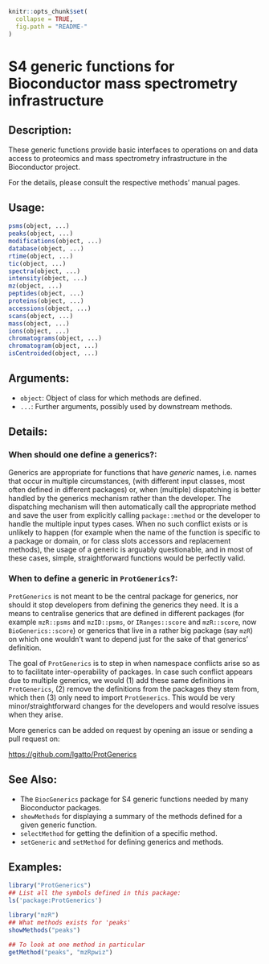 <!-- README.md is generated from README.Rmd. Please edit that file -->

```r
knitr::opts_chunk$set(
  collapse = TRUE,
  fig.path = "README-"
)
```

# S4 generic functions for Bioconductor mass spectrometry infrastructure

## Description:

These generic functions provide basic interfaces to operations on and
data access to proteomics and mass spectrometry infrastructure in the
Bioconductor project.

For the details, please consult the respective methods' manual pages.

## Usage:

```r
psms(object, ...)
peaks(object, ...)
modifications(object, ...)
database(object, ...)
rtime(object, ...)
tic(object, ...)
spectra(object, ...)
intensity(object, ...)
mz(object, ...)
peptides(object, ...)
proteins(object, ...)
accessions(object, ...)
scans(object, ...)
mass(object, ...)
ions(object, ...)
chromatograms(object, ...)
chromatogram(object, ...)
isCentroided(object, ...)
```

## Arguments:

- `object`: Object of class for which methods are defined.
- `...`: Further arguments, possibly used by downstream methods.

## Details:

### When should one define a generics?:

Generics are appropriate for functions that have _generic_
names, i.e. names that occur in multiple circumstances, (with
different input classes, most often defined in different
packages) or, when (multiple) dispatching is better handled by
the generics mechanism rather than the developer. The
dispatching mechanism will then automatically call the
appropriate method and save the user from explicitly calling
`package::method` or the developer to handle the multiple input
types cases. When no such conflict exists or is unlikely to
happen (for example when the name of the function is specific to
a package or domain, or for class slots accessors and
replacement methods), the usage of a generic is arguably
questionable, and in most of these cases, simple,
straightforward functions would be perfectly valid.

### When to define a generic in `ProtGenerics`?:

`ProtGenerics` is not meant to be the central package for generics,
nor should it stop developers from defining the generics they need. It
is a means to centralise generics that are defined in different
packages (for example `mzR::psms` and `mzID::psms`, or
`IRanges::score` and `mzR::score`, now `BioGenerics::score`) or
generics that live in a rather big package (say `mzR`) on which one
wouldn't want to depend just for the sake of that generics'
definition.

The goal of `ProtGenerics` is to step in when namespace conflicts
arise so as to to facilitate inter-operability of packages. In case
such conflict appears due to multiple generics, we would (1) add these
same definitions in `ProtGenerics`, (2) remove the definitions from
the packages they stem from, which then (3) only need to import
`ProtGenerics`. This would be very minor/straightforward changes for
the developers and would resolve issues when they arise.

More generics can be added on request by opening an issue or sending a
pull request on:

[https://github.com/lgatto/ProtGenerics](https://github.com/lgatto/ProtGenerics)


## See Also:

- The `BiocGenerics` package for S4 generic functions needed by many
  Bioconductor packages.
- `showMethods` for displaying a summary of the methods defined for a
  given generic function.
- `selectMethod` for getting the definition of a specific method.
- `setGeneric` and `setMethod` for defining generics and methods.

## Examples:

```r
library("ProtGenerics")
## List all the symbols defined in this package:
ls('package:ProtGenerics')

library("mzR")
## What methods exists for 'peaks'
showMethods("peaks")

## To look at one method in particular
getMethod("peaks", "mzRpwiz")
```
